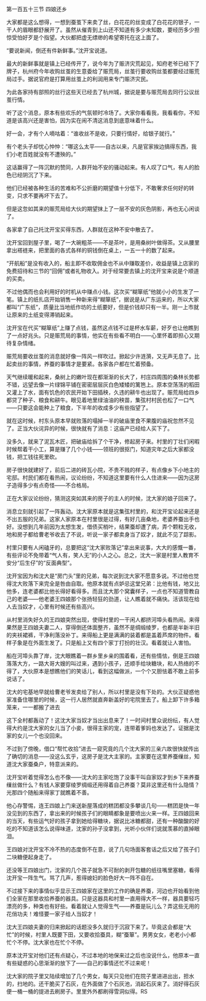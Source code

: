 

第一百五十三节 四娘还乡

大家都是这么想得，一想到蚕茧下来卖了丝，白花花的丝变成了白花花的银子，一干人的眉眼都舒展开了。虽然从催青到上山还不知道有多少未知数，要经历多少担惊受怕好歹是个指望。大伙都把虚无缥缈的希望寄托在这上面了。

“要说新闻，倒还有件新鲜事。”沈开宝说道。

最大的新鲜事就是镇上已经传开了，说今年为了赈济灾荒起见，知府老爷已经下了牌子，杭州府今年收购丝茧的生意委给了赈荒局，丝茧行要收购丝茧都要经过赈荒局过手。据说官府是打算用丝茧上的利润用来专门赈济灾民。

为此各家持有部照的丝行这些天已经去了杭州城，据说是要与赈荒局去同行公议丝茧行情。

听了这个消息，原本有些欢乐的气氛顿时冷场了。大家你看看我，我看看你，不知道是该高兴还是害怕，因为实在闹不清这消息到底意味着什么。

好一会，才有个人嘀咕着：“谁收丝不是收，只要行情好，给银子就行。”

有个老头子却忧心忡忡：“哪这么太平――自古以来，凡是官家挨边搞得东西，我们小老百姓就没有不遭殃的。”

这话赢得了一阵沉默的赞同，人群开始不安的骚动起来。有人叹了口气，有人的脸色已经阴沉了下来。

他们已经被各种生活的苦难和不公折磨的期望值十分低下，不敢奢求任何好的转变，只求不要再坏下去了。

但是这忽如其来的赈荒局给大伙的期望抹上了一层不安的灰色阴影，再也无心闲谈了。

各家拿了自己托沈开宝买得东西，人群就在这种不安中散去了。

沈开宝回到屋子里，喝了一大碗粗茶――不是茶叶，是用桑树叶做得茶。又从腰里拿出褡裢来，把里面的各式各样的铜钱倒在桌上，一五一十的数了起来。

“开航船”是没有收入的，船主即不收取佣金也不从中赚取差价，收益是镇上店家的免费招待和三节的“回佣”或者礼物收入。对于经常要去镇上的沈开宝来说是个顺道的买卖。

不过他偶而也会利用好的时机从中赚点小钱。这次买“糊箪纸”他就小小的生发了一笔。镇上的纸扎店开始销售一种新来得“糊箪纸”，据说是从广东运来的，所以大家都叫“广东纸”，质量比当地纸作坊的土纸要好，但是价钱却只有一半。刚一上市就让原来的土纸变得滞销起来。

沈开宝在代买“糊箪纸”上赚了点钱，虽然这点钱不过是杯水车薪，好歹也让他瞧到了一点好兆头。只是赈荒局的事情，他实在有些看不明白――心里怀着即担心又期待复杂情绪。

赈荒局要收丝茧的消息就好像一阵风一样吹过。掀起少许涟漪，又无声无息了。比起卖丝的事情，养蚕的事情才是要紧。各家各户都在忙着预备。

天气继续暖和起来，桑树上的嫩叶现在都渐渐的长大了，村庄四周围的桑林长势都不错，远望去像一片绿锦平铺在密密层层灰白色矮矮的篱笆上。原本空荡荡的稻田又灌上了水，面有饥色的农民开始下田插秧，久违的耕牛也出现了。赈荒局给四乡都贷了种子、粮食和耕牛。眼见着地里绿油油的秧苗，集弦村村民也松了一口气――只要这会能种上了粮食，下半年的收成多少有些指望了。

就在这时候，村东头原本早就败落的塌掉一半的破庙里食不果腹的庙祝忽然不见了。正当大伙诧异的时候，很快就有了消息：这庙产已经给人买下了。

没多久，就来了泥瓦木匠，把破庙给拆了个干净，修起房子来。村里的丁壮们闲暇时候帮着干小工，算是赚了几个小钱――领班的很抠门，知道灾年之后大家都没钱，把工钱往死里砍。

房子很快就建好了，前后二进的砖瓦小院，不贵不贱的样子，有点像乡下小地主的宅邸。村民们都在看热闹，议论纷纷，不知道这里要有什么人住进来――因为这房子造得多少有点奇怪――不合格局。

正在大家议论纷纷，猜测这突如其来的房子的主人的时候，沈大家的娘子回来了。

消息立刻就引起了一阵轰动。沈大家原本就是这集弦村里的，和沈开宝论起来还是不出五服的兄弟。这家人家原本在村里很是过得，有好几亩桑地，老婆养蚕出手也好。没想到几年前因为太想生发，借债买梢叶，结果蚕却遭了病，弄个颗粒无收，地和房子都给曹老爷收去了不说，听说一家子都卖身当了奴才，就此不见了踪影。

村里只要有人闲磕牙的，总要把这“沈大家败落记”拿出来说事，大大的感慨一番，有些评论不免带着“气人有，笑人无”的小人之心。总之，沈大一家是村里人教育不安分“后生仔”的“反面典型”。

沈开宝因为和沈大是“房门头”里的兄弟，每次说到沈大家不愿意多说。不过他也觉得沈大败落下来完全是咎由自取。他原本就有点妒忌这堂兄弟：比他有钱，地又比他多，连老婆都比他长得好看得多。而且沈大那个窝囊样子，一点也不知道管教自己的老婆――他老婆王四娘那个张扬轻狂的劲道，让人瞧着就不痛快。活该现在给人去当奴才，心里有时候还有些高兴。

从村里消失好久的王四娘突然出现，使得村里的一干闲人都挤河埠头看热闹。来得果然是王四娘夫妻二人，穿得倒还体面整齐，虽然不是绸缎绫罗，也都是半新半旧的夹袄裙裤，干净利落没补丁。来得船上更是满满的装着都是盖着芦席的物件。看样子象是在外面生发了。只是船上又有四个家丁打扮的壮汉。看着就让人害怕。

船在河埠头靠了岸，沈大眼瞧着一群乡里乡亲的围着看，还有些情怯，倒是王四娘落落大方，一路大哥大嫂的叫过来，遇到小孩子，还顺手给块糖块，和人热络的不得了，大伙原本是想瞧他们的笑话儿，看到这幅做派，一个个又胆怯着不敢上前多说话了。

沈大的宅基地早就给曹老爷发卖给了别人，所以村里是没有下处的。大伙正疑惑他家准备住哪里的时候，这一行人居然就直奔新盖好的宅院里去了。船上卸下许多箱笼来，一一都搬了进去

这下全村都轰动了！这沈大家当奴才当出出息来了！一时间村里众说纷纭，有人觉得大约是沈大家的女儿当了小妾，很得主家的宠，连带着爹妈也发达了。证据是沈家的女儿一个也没回来。

不过到了傍晚，借口“帮忙收拾”进去一窥究竟的几个沈大家的三亲六故很快就传出了确切的消息――没这么玄乎，这房子是沈大主家的。主家要在这里养蚕缫丝，知道沈大家蚕桑户，特意派来的。

沈开宝听着觉得怎么也不像――沈大的主家吃饱了没事干叫自家奴才到乡下来养蚕缫丝做什么？有钱人家要穿绫罗绸缎还用得着自己养蚕？莫非这里还有什么隐情？光那四个随船来得家丁就瞧着不善。

他心存警惕，连王四娘上门来送新屋落成的糕团都没多攀谈几句――糕团是快一年没见到的东西了，拿出来的时候孩子们的眼睛都象是要喷出火来一样。王四娘回来的当天，有些运气好的孩子拿到她给得糖块，据说比冰糖都甜，还有一种酸酸的好吃的不知道该怎么说得味道，沈家的孙子没拿到，光听小伙伴们说就羡慕的直掉眼泪。

王四娘对沈开宝不冷不热的态度倒不在意，说了几句场面客套话之后又给了孩子们二块糖便起身走了。

还没等王四娘出门，沈家的几个孩子就急不可耐的剥开包糖的纸往嘴里塞糖，看得沈开宝一阵生气。骂了几声，惹得媳妇的脸色好大一阵不自在。

不过接下来的事情似乎显示王四娘家在这里的工作的确是养蚕，河边也开始看到他们全家在那里收拾养蚕的器具。只是这器具和村里一直用得大不一样，器具要轻巧漂亮的多，种类也有好些。看着就让人觉得生气――养蚕是玩儿么？弄这些无用的花俏功夫！难怪要一家子给人当奴才！

沈大王四娘夫妻的归来掀起的话题没多久就归于沉寂下来了。毕竟这会都是“大忙”的时候，村里人既要下田，又要收拾蚕具，糊“蚕箪”。男男女女，老老小小都忙个不停。沈大家也在忙个不停。

原本沈开宝对他们还有点疑心，不过本地的地保来过之后也没说什么，他原本一直有些疑惑的心思渐渐的放下了――自己的事情还忙不过来呢！

沈大家的院子里又陆续增加了几个男女，每天只见他们在院子里进进出出，担水的，扫地的。还干脆买了石灰，在外面做了个石灰池，消起石灰来了。消好得石灰便一桶一桶的提进去刷房子。里里外外都刷得雪洞似得。RS

